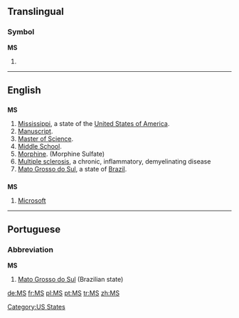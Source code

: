 {{see|Appendix:Variations of "ms"}}

==Translingual==
===Symbol===
'''MS'''

#{{SI-unit-np|mega|siemens|[[electrical conductance]]}}

----

==English==

==={{abbreviation}}===
'''MS'''

# [[Mississippi]], a state of the [[United States of America]].
# [[manuscript|Manuscript]].
# [[Master of Science]].
# [[middle school|Middle School]].
# [[Morphine]].  (Morphine Sulfate)
# [[multiple sclerosis|Multiple sclerosis]], a chronic, inflammatory, demyelinating disease
#[[Mato Grosso do Sul]], a state of [[Brazil]].

==={{initialism}}===
'''MS'''

# [[Microsoft]]

[[Category:US States]]

----

==Portuguese==

===Abbreviation===
'''MS'''

# [[Mato Grosso do Sul]] (Brazilian state)

[[de:MS]]
[[fr:MS]]
[[pl:MS]]
[[pt:MS]]
[[tr:MS]]
[[zh:MS]]